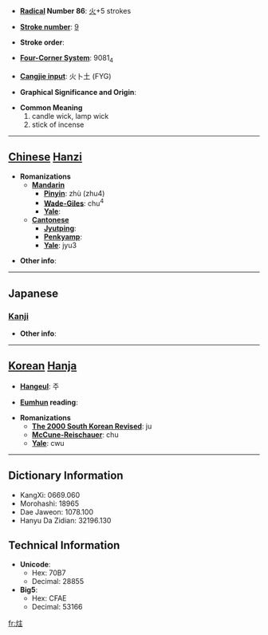 * '''[[Wiktionary:Chinese radical index| Radical]] Number 86''': [[Wiktionary:Chinese radical index 火|火]]+5 strokes

* '''[[Wiktionary:Chinese total strokes index|Stroke number]]''': [[Wiktionary:Chinese total strokes index 9|9]]

* '''Stroke order''': 

* '''[[Wiktionary:Chinese four corner index|Four-Corner System]]''': 9081<sub>4</sub>

* '''[[Wiktionary:Chinese Cangjie index|Cangjie input]]''': 火卜土 (FYG)

* '''Graphical Significance and Origin''': 

* '''Common Meaning'''
*#candle wick, lamp wick
*# stick of incense


----

== [[Chinese]] [[Hanzi]] ==

* '''Romanizations'''
** '''[[Mandarin]]'''
*** '''[[Pinyin]]''': zhù (zhu4)
*** '''[[Wade-Giles]]''': chu<sup>4</sup>
*** '''[[Yale]]''': 
** '''[[Cantonese]]'''
*** '''[[Jyutping]]''':
*** '''[[Penkyamp]]''': 
*** '''[[Yale]]''': jyu3

* '''Other info''': 

----

==Japanese==
===[[Kanji]]===
{{kanji|on readings=[[しゅ]] (shu)
|kun readings=[[とうしん]] (toushin)
}}

* '''Other info''':  

----

== [[Korean]] [[Hanja]] ==

* '''[[Hangeul]]''': 주

* '''[[Eumhun]] reading''': 

* '''Romanizations'''
** '''[[The 2000 South Korean Revised Romanization|The 2000 South Korean Revised]]''': ju
** '''[[McCune-Reischauer]]''': chu
** '''[[Yale]]''': cwu

----

== Dictionary Information ==

* KangXi: 0669.060
* Morohashi: 18965
* Dae Jaweon: 1078.100
* Hanyu Da Zidian: 32196.130

== Technical Information ==

* '''Unicode''':
** Hex: 70B7
** Decimal: 28855
* '''Big5''':
** Hex: CFAE
** Decimal: 53166

[[fr:炷]]